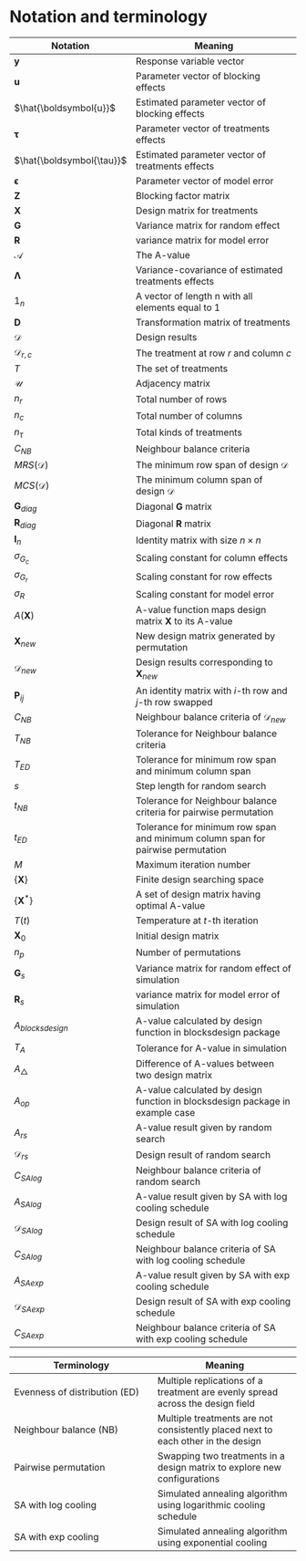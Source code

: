 # Notation and terminology {.unnumbered}

| Notation            | Meaning                                        |
|---------------------|------------------------------------------------|
| $\boldsymbol{y}$                          | Response variable vector               |
| $\boldsymbol{u}$                        | Parameter vector of blocking effects      |
| $\hat{\boldsymbol{u}}$            | Estimated parameter vector of blocking effects |
| $\boldsymbol{\tau}$                         | Parameter vector of treatments effects       |
| $\hat{\boldsymbol{\tau}}$     | Estimated parameter vector of treatments effects |
| $\boldsymbol{\epsilon}$     | Parameter vector of model error            |
| $\boldsymbol{Z}$                | Blocking factor matrix                         |
| $\boldsymbol{X}$            | Design matrix for treatments                   |
| $\boldsymbol{G}$            | Variance matrix for random effect              |
| $\boldsymbol{R}$            | variance matrix for model error                |
| $\mathcal{A}$               | The A-value                                    |
| $\boldsymbol{\Lambda}$        | Variance-covariance of estimated treatments effects|
| $\mathcal{1}_n$ |  A vector of length n with all elements equal to 1 |
| $\boldsymbol{D}$            | Transformation matrix of treatments|
| $\mathcal{D}$         | Design results                                  |
| $\mathcal{D}_{r,c}$     |The treatment at row $r$ and column $c$         |
| $T$  |  The set of treatments |
| $\mathcal{U}$         | Adjacency matrix                                |
| $n_r$                 | Total number of rows |
| $n_c$                 | Total number of columns |
| $n_{\tau}$            | Total kinds of treatments|
| $C_{NB}$                      | Neighbour balance criteria |
| $MRS(\mathcal{D})$    | The minimum row span of design $\mathcal{D}$|
| $MCS(\mathcal{D})$    | The minimum column  span of design $\mathcal{D}$|
| $\boldsymbol{G}_{diag}$ | Diagonal $\boldsymbol{G}$ matrix|
| $\boldsymbol{R}_{diag}$ | Diagonal $\boldsymbol{R}$ matrix|
| $\boldsymbol{I}_n$ |  Identity matrix with size $n\times n$|
| $\sigma_{G_c}$ | Scaling constant for column effects|
| $\sigma_{G_r}$ | Scaling constant for row effects|
| $\sigma_{R}$ | Scaling constant for model error|
| $A(\boldsymbol{X})$ | A-value function maps design matrix $\boldsymbol{X}$ to its A-value|
| $\boldsymbol{X}_{new}$ | New design matrix generated by permutation|
| $\mathcal{D}_{new}$ | Design results corresponding to $\boldsymbol{X}_{new}$|
| $\boldsymbol{P}_{ij}$ | An identity matrix with $i$-th row and $j$-th row swapped|
| $C_{NB}$           | Neighbour balance criteria of $\mathcal{D}_{new}$ |
| $T_{NB}$ | Tolerance for Neighbour balance criteria
| $T_{ED}$ | Tolerance for minimum row span and minimum column span|
| $s$ | Step length for random search|
| $t_{NB}$| Tolerance for Neighbour balance criteria for pairwise permutation|
| $t_{ED}$| Tolerance for minimum row span and minimum column span for pairwise permutation|
| $M$ | Maximum iteration number |
| $\{\boldsymbol{X}\}$ | Finite design searching space |
| $\{\boldsymbol{X}^*\}$ | A set of design matrix having optimal A-value|
| $T(t)$ | Temperature at $t$-th iteration|
| $\boldsymbol{X}_0$ | Initial design matrix|
| $n_p$  | Number of permutations  | 
| $\boldsymbol{G}_s$ | Variance matrix for random effect of simulation |
| $\boldsymbol{R}_s$ | variance matrix for model error of simulation    |
| $A_{blocksdesign}$ | A-value calculated by design function in blocksdesign package|
| $T_A$ | Tolerance for A-value in simulation|
| $A_{\bigtriangleup}$ | Difference of A-values between two design matrix|
| $A_{op}$ | A-value calculated by design function in blocksdesign package in example case|
| $A_{rs}$ | A-value result given by random search|
| $\mathcal{D}_{rs}$         | Design result of random search                               |
| $C_{SAlog}$ | Neighbour balance criteria of random search |
| $A_{SAlog}$ | A-value result given by SA with log cooling schedule |
| $\mathcal{D}_{SAlog}$   |      Design result of SA with log cooling schedule  |
| $C_{SAlog}$ |  Neighbour balance criteria of SA with log cooling schedule |
| $A_{SAexp}$ | A-value result given by SA with exp cooling schedule |
| $\mathcal{D}_{SAexp}$   |      Design result of SA with exp cooling schedule  |
| $C_{SAexp}$ |  Neighbour balance criteria of SA with exp cooling schedule |


| Terminology | Meaning  |
|--------------|--------------|
| Evenness of distribution (ED) |  Multiple replications of a treatment are evenly spread across the design field |
| Neighbour balance (NB) | Multiple treatments are not consistently placed next to each other in the design |
| Pairwise permutation  |  Swapping two treatments in a design matrix to explore new configurations |
| SA with log cooling | Simulated annealing algorithm using logarithmic cooling schedule |
| SA with exp cooling | Simulated annealing algorithm using exponential cooling |